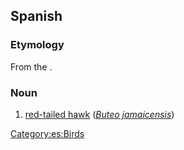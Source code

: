 ==Spanish==

===Etymology===
From the {{der|es|tnq|warawao}}.

===Noun===
{{es-noun|m}}

# {{lb|es|Cuba|Dominican Republic|Puerto Rico}} [[w:red-tailed hawk|red-tailed hawk]] (''[[Buteo jamaicensis]]'')

[[Category:es:Birds]]